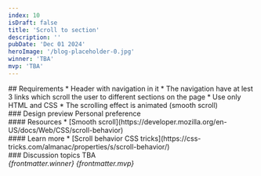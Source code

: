 ```yaml
---
index: 10
isDraft: false
title: 'Scroll to section'
description: ''
pubDate: 'Dec 01 2024'
heroImage: '/blog-placeholder-0.jpg'
winner: 'TBA'
mvp: 'TBA'
---
```


<Section>
  ## Requirements
  * Header with navigation in it
  * The navigation have at lest 3 links which scroll the user to different sections on the page
  * Use only HTML and CSS
  * <Special /> The scrolling effect is animated (smooth scroll)
</Section>

<Section>
  ### Design preview
  Personal preference
</Section>

<Section>
  #### Resources
  * [Smooth scroll](https://developer.mozilla.org/en-US/docs/Web/CSS/scroll-behavior)
</Section>

<Section>
  #### Learn more
  * [Scroll behavior CSS tricks](https://css-tricks.com/almanac/properties/s/scroll-behavior/)
</Section>

<Section>
  ### Discussion topics
  TBA
</Section>

<Winner>
  <em>{frontmatter.winner}</em>
</Winner>

<MVP>
  <em>{frontmatter.mvp}</em>
</MVP>
